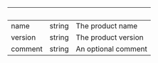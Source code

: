 | &nbsp;  | &nbsp; | &nbsp;              |
| ------- | ------ | ------------------- |
| name    | string | The product name    |
| version | string | The product version |
| comment | string | An optional comment |
